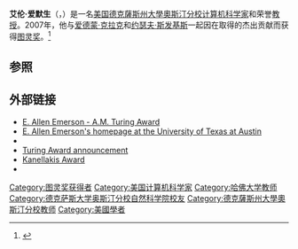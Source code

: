 {{Infobox scientist
| name                    = 艾伦·爱默生
| image                   = 
| image_size             = 
| caption                 =
| birth_date              = {{birth date and age|1954|06|02|df=y}}
| birth_place             = [[美国|美国]][[德克萨斯州|德克萨斯州]][[达拉斯|达拉斯]]
| death_date              =
| death_place             =
| residence               =
| citizenship             =
| nationality             = [[美国|美国]]
| ethnicity               =
| field                   = [[计算机科学|计算机科学]]
| work_institution        = [[美国|美国]][[德克薩斯州大學奧斯汀分校|德克薩斯州大學奧斯汀分校]]
| alma_mater              =
| doctoral_advisor        =
| doctoral_students       =
| known_for               = 
| author_abbreviation_bot =
| author_abbreviation_zoo =
| prizes                  = [[图灵奖|图灵奖]]
| religion                =
| footnotes               =
}}

'''艾伦·爱默生'''（{{lang-en|'''Ernest Allen Emerson'''}}，{{bd|1954年|6月2日|catIdx=Emerson, Ernest Allen}}）是一名[[美国|美国]][[德克薩斯州大學奧斯汀分校|德克薩斯州大學奧斯汀分校]][[计算机科学家|计算机科学家]]和荣誉[[教授|教授]]。2007年，他与[[爱德蒙·克拉克|爱德蒙·克拉克]]和[[约瑟夫·斯发基斯|约瑟夫·斯发基斯]]一起因在{{link-en|model checking|Model checking}}取得的杰出贡献而获得[[图灵奖|图灵奖]]。<ref name="ACM2008_02_04">{{cite web|url=http://www.cs.utexas.edu/oea/services/media_relations/utcs_spotlights/2008/acm_turing_award/|publisher=[[University_of_Texas|University of Texas]]|title=ACM Turing Award Honors Founders of Automatic Verification Technology That Enables Faster, More Reliable Designs|date=2008-02-04|accessdate=2013-12-22|archive-date=2008-05-09|archive-url=https://web.archive.org/web/20080509150303/http://www.cs.utexas.edu/oea/services/media_relations/utcs_spotlights/2008/acm_turing_award/|dead-url=no}}</ref>

== 参照 ==
{{Reflist}}

== 外部链接 ==
* [http://amturing.acm.org/award_winners/emerson_1671460.cfm E. Allen Emerson - A.M. Turing Award] {{Wayback|url=http://amturing.acm.org/award_winners/emerson_1671460.cfm |date=20170607060736 }}
* [http://www.cs.utexas.edu/~emerson/ E. Allen Emerson's homepage at the University of Texas at Austin] {{Wayback|url=http://www.cs.utexas.edu/~emerson/ |date=20220303132425 }}
* {{MathGenealogy|id=69873}}
* [http://techpolicy.acm.org/blog/?p=572 Turing Award announcement] {{Wayback|url=http://techpolicy.acm.org/blog/?p=572 |date=20150916150358 }}
* [https://web.archive.org/web/20081019054822/http://awards.acm.org/citation.cfm?id=1671460&srt=all&aw=147&ao=KANELLAK Kanellakis Award]
* {{DBLP|id=Emerson:E=_Allen}}

{{Kanellakis Award laureates}}
{{图灵奖}}

{{Authority control}}
{{DEFAULTSORT:Emerson, Allen}}
[[Category:图灵奖获得者|Category:图灵奖获得者]]
[[Category:美国计算机科学家|Category:美国计算机科学家]]
[[Category:哈佛大学教师|Category:哈佛大学教师]]
[[Category:德克萨斯大学奥斯汀分校自然科学院校友|Category:德克萨斯大学奥斯汀分校自然科学院校友]]
[[Category:德克薩斯州大學奧斯汀分校教师|Category:德克薩斯州大學奧斯汀分校教师]]
[[Category:美國學者|Category:美國學者]]
